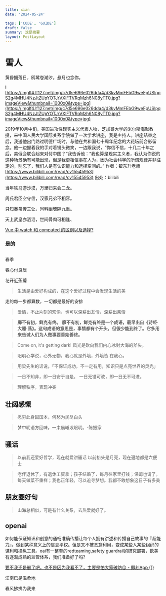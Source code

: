 ```yaml
---
title: xian
date: '2024-05-24'

tags: ['CODE', 'GUIDE']
draft: false
summary: 这是摘要
layout: PostLayout
---
```

# 雪人


黄昏拥落日，鸥鹭卷潮汐，悬月也念你。

![https://imglf4.lf127.net/img/c7d5e696e026dda4/d3kvMmFEbG9weFpUSlpqS2g4MHU4NzJtZUpYOTJrVXlFTVRqMzh6N08yTT0.jpg?imageView&thumbnail=1000x0&type=jpg](https://imglf4.lf127.net/img/c7d5e696e026dda4/d3kvMmFEbG9weFpUSlpqS2g4MHU4NzJtZUpYOTJrVXlFTVRqMzh6N08yTT0.jpg?imageView&thumbnail=1000x0&type=jpg)

2019年10月中旬，美国进攻性现实主义代表人物，芝加哥大学的米尔斯海默教授，来中国人民大学国际关系学院做了一次学术讲座，我是主持人。讲座结束之后，我送他出门路过明德广场时，与他在共和国七十周年纪念的大花坛前合影留念。他一边握着我的手对着镜头微笑，一边跟我说，“你信不信，十几二十年之后，美俄会联合起来对付中国？”我告诉他：“我也算是现实主义者，我认为你说的这种场景确有可能出现，但是我更相信事在人为，因为社会科学的所谓规律并非注定的，别忘了，我们人是有认识能力和选择空间的。” 作者：翟东升老师 [https://www.bilibili.com/read/cv15545953](https://www.bilibili.com/read/cv15545953) 出处：bilibili

当年铁马游沙漠，万里归来会二龙。

周氏君臣空守信，汉家兄弟不相容。

只知奉玺传三让，岂料幽魂隔九重。

天上武皇亦洒泪，世间骨肉可相逢、

[Vue 中 watch 和 computed 的区别以及选择?](https://www.notion.so/Vue-watch-computed-9a629a54e1b84876a6ae3079632933d3?pvs=21)

### 是的

## 

春季

春心付良辰

花开近荼蘼

> 生活是由爱好构成的，在这个爱好过程中会发现生活的美
> 

走的每一步都算数，一切都是最好的安排

> 爱情，不止片刻的欢愉，也可以深耕出友情，深耕出亲情
> 

> **靡不有初，鲜克有终。**
**靡不有初，鲜克有终是一个成语，最早出自《诗经·大雅·荡》。这句成语的意思是，事情都有个开头，但很少能到终了。它多用来告诫人们为人做事要善始善终。**
> 

> Come on, it's getting dark!
风光是砍向我们内心冰封大海的斧头。
> 

> 阳明心学说，心外无物，我心就是外境，外境皆 在我心。
> 

> 用梁先生的话说，「不保证成功，不一定有用，知识只是点亮世界的灵光」
> 

> 
> 
> 
> 一日不知非，即一日安于自是。
> 一日无错可改，即一日无不可进。
> 

> 理解秩序，表现冲突
> 

## 壮阔感慨

> 愿穷此身固国本，何愁为民尽白头
> 

> 梦中昵语方回味，一束晨曦泼眼明。-陈振家
> 

## 骚话

> 以前我还爱好哲学，现在就爱讲骚话
以前抬头是月亮，现在遍地都是六便士
> 

> 老伴退休了，有退休工资拿；孩子结婚了，每月往家里打钱；保姆也请了，每天做菜不重样；我也正年轻，可以追寻梦想。我都不敢想象这日子有多美
> 

## 朋友圈好句

> 山海总相似，可是有什么关系，去热爱就好了。
> 

## openai

如何能保证知识和创意的通畅准确传播让每个人拥有讲述和传播自己故事的『超能力』，做到某种意义上的信息平权。但是又不被恶意利用，变成某些人某些组织的谋利和操纵工具。oai有一整套的redteaming,safety guardrail的研究部署，欧美有逐渐成熟的监管体系，我们准备好了吗?

[要不我还是删了吧，也不是因为我看不了，主要是怕大家破防😜 - 即刻App (1)](https://www.notion.so/App-1-11012a7b8e7d4ffbab554eae6386297c?pvs=21)

江南已是温柔地

春风拂拂为我来